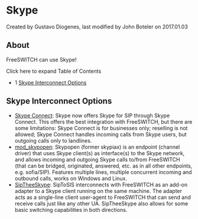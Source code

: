 
# Skype 

 Created by  Gustavo Diogenes, last modified by  John Boteler on 2017.01.03

## About

FreeSWITCH can use Skype!

Click here to expand Table of Contents

* 1 [Skype Interconnect Options](#skype-interconnect-options)

## Skype Interconnect Options

* [Skype Connect](./Skype-Connect_13173678.mdx#about): Skype now offers Skype for SIP through Skype Connect. This offers the best integration with FreeSWITCH, but there are some limitations: Skype Connect is for businesses only; reselling is not allowed; Skype Connect handles incoming calls from Skype users, but outgoing calls only to landlines.
* [mod\_skypopen](../../../Modules/mod_skypopen_3966336.mdx#-sk-): Skypopen (former skypiax) is an endpoint (channel driver) that uses Skype client(s) as interface(s) to the Skype network, and allows incoming and outgoing Skype calls to/from FreeSWITCH (that can be bridged, originated, answered, etc. as in all other endpoints, e.g. sofia/SIP). Features multiple lines, multiple concurrent incoming and outbound calls, works on Windows and Linux.
* [SipTheeSkype](./SipTheeSkype-Skype-Adapter_1967135.mdx#usage): SipToSIS interconnects with FreeSWITCH as an add-on adapter to a Skype client running on the same machine. The adapter acts as a single-line client user-agent to FreeSWITCH that can send and receive calls just like any other UA. SipTheeSkype also allows for some basic switching capabilities in both directions.


